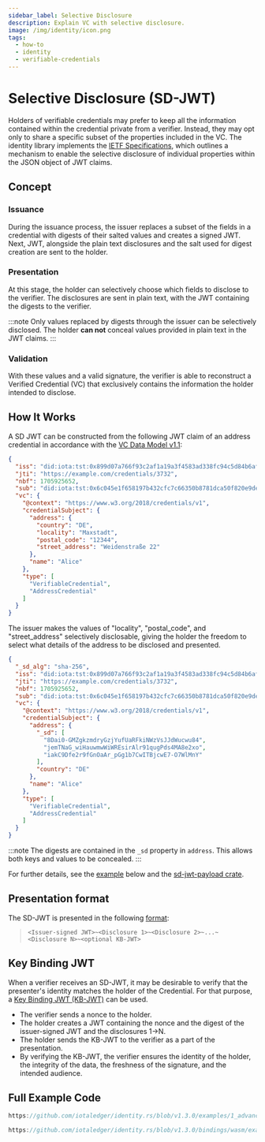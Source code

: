 ```yaml
---
sidebar_label: Selective Disclosure
description: Explain VC with selective disclosure.
image: /img/identity/icon.png
tags:
  - how-to
  - identity
  - verifiable-credentials
---
```



# Selective Disclosure (SD-JWT)


Holders of verifiable credentials may prefer to keep all the information contained within the credential private from a verifier. Instead, they may opt only to share a specific subset of the properties included in the VC. The identity library implements the [IETF Specifications](https://www.ietf.org/archive/id/draft-ietf-oauth-selective-disclosure-jwt-07.html), which outlines a mechanism to enable the selective disclosure of individual properties within the JSON object of JWT claims.

## Concept

### Issuance

During the issuance process, the issuer replaces a subset of the fields in a credential with digests of their salted values and creates a signed JWT. Next, JWT, alongside the plain text disclosures and the salt used for digest creation are sent to the holder. 

### Presentation

At this stage, the holder can selectively choose which fields to disclose to the verifier. The disclosures are sent in plain text, with the JWT containing the digests to the verifier. 

:::note
Only values replaced by digests through the issuer can be selectively disclosed. The holder **can not** conceal values provided in plain text in the JWT claims.
:::


### Validation

With these values and a valid signature, the verifier is able to reconstruct a Verified Credential (VC) that exclusively contains the information the holder intended to disclose.

## How It Works

A SD JWT can be constructed from the following JWT claim of an address credential in accordance with the [VC Data Model v1.1](https://www.w3.org/TR/vc-data-model/#json-web-token):


```json
{
  "iss": "did:iota:tst:0x899d07a766f93c2af1a19a3f4583ad338fc94c5d84b6afcadf49b197e1cb693e",
  "jti": "https://example.com/credentials/3732",
  "nbf": 1705925652,
  "sub": "did:iota:tst:0x6c045e1f658197b432cfc7c66350b8781dca50f820e9de0fcdf0029b4b384355",
  "vc": {
    "@context": "https://www.w3.org/2018/credentials/v1",
    "credentialSubject": {
      "address": {
        "country": "DE",
        "locality": "Maxstadt",
        "postal_code": "12344",
        "street_address": "Weidenstraße 22"
      },
      "name": "Alice"
    },
    "type": [
      "VerifiableCredential",
      "AddressCredential"
    ]
  }
} 

```

The issuer makes the values of "locality", "postal_code", and "street_address" selectively disclosable, giving the holder the freedom to select what details of the address to be disclosed and presented.

```json
{
  "_sd_alg": "sha-256",
  "iss": "did:iota:tst:0x899d07a766f93c2af1a19a3f4583ad338fc94c5d84b6afcadf49b197e1cb693e",
  "jti": "https://example.com/credentials/3732",
  "nbf": 1705925652,
  "sub": "did:iota:tst:0x6c045e1f658197b432cfc7c66350b8781dca50f820e9de0fcdf0029b4b384355",
  "vc": {
    "@context": "https://www.w3.org/2018/credentials/v1",
    "credentialSubject": {
      "address": {
        "_sd": [
          "8Dai0-GMZgkzmdryGzjYufUaRFkiNWzVsJJdWucwu84",
          "jemTNaG_wiHauwmwWiWREsirAlr91qugPds4MA8e2xo",
          "iakC9Dfe2r9fGnOaAr_pGg1b7CwITBjcwE7-O7WlMnY"
        ],
        "country": "DE"
      },
      "name": "Alice"
    },
    "type": [
      "VerifiableCredential",
      "AddressCredential"
    ]
  }
}
```

:::note
The digests are contained in the `_sd` property in `address`. This allows both keys and values to be concealed.
:::

For further details, see the [example](#full-example-code) below and the [sd-jwt-payload crate](https://github.com/iotaledger/sd-jwt-payload).

## Presentation format

The SD-JWT is presented in the following [format](https://www.ietf.org/archive/id/draft-ietf-oauth-selective-disclosure-jwt-07.html#section-5):

> `<Issuer-signed JWT>~<Disclosure 1>~<Disclosure 2>~...~<Disclosure N>~<optional KB-JWT>`

## Key Binding JWT

When a verifier receives an SD-JWT, it may be desirable to verify that the presenter's identity matches the holder of the Credential. For that purpose, a [Key Binding JWT (KB-JWT)](https://www.ietf.org/archive/id/draft-ietf-oauth-selective-disclosure-jwt-07.html#section-4.3) can be used.


- The verifier sends a nonce to the holder.
- The holder creates a JWT containing the nonce and the digest of the issuer-signed JWT and the disclosures 1→N.
- The holder sends the KB-JWT to the verifier as a part of the presentation. 
- By verifying the KB-JWT, the verifier ensures the identity of the holder, the integrity of the data, the freshness of the signature, and the intended audience.



## Full Example Code

<Tabs groupId="language" queryString>
<TabItem value="rust" label="Rust">

```rust reference
https://github.com/iotaledger/identity.rs/blob/v1.3.0/examples/1_advanced/7_sd_jwt.rs
```

</TabItem>
<TabItem value="typescript-node" label="Typescript (Node.js)">

```ts reference
https://github.com/iotaledger/identity.rs/blob/v1.3.0/bindings/wasm/examples/src/1_advanced/6_sd_jwt.ts
```

</TabItem>
</Tabs>
